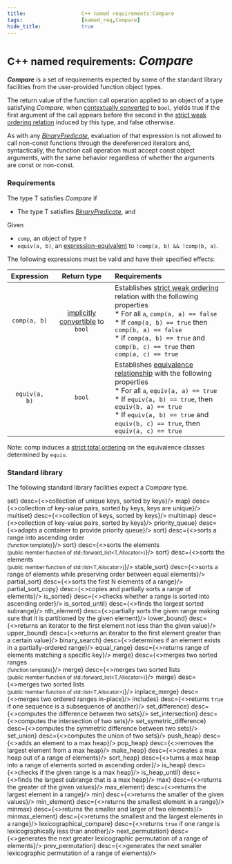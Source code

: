 ```yaml
---
title:                  C++ named requirements:Compare 
tags:                   [named_req,Compare]
hide_title:             true
---
```



# <small>C++ named requirements:</small> *Compare*
***Compare*** is a set of requirements expected by some of the standard library facilities from the user-provided function object types.

The return value of the function call operation applied to an object of a type satisfying *Compare*, when [contextually converted](/docs/std/language/implicit_conversion)
to `bool`, yields <a>true</a> if the first argument of the call appears before the second in the 
[strict weak ordering relation](https://en.wikipedia.org/wiki/Weak_ordering#Strict_weak_orderings) induced by this type, and <a>false</a> otherwise.

As with any [*BinaryPredicate*](/docs/named_req/BinaryPredicate), evaluation of that expression is not allowed to call non-const functions through the dereferenced 
iterators <Since v='cpp20'>and, syntactically, the function call operation must accept const object arguments, with the same behavior regardless 
of whether the arguments are const or non-const</Since>.

### Requirements
The type T satisfies *Compare* if

* The type T satisfies [*BinaryPredicate*](/docs/named_req/BinaryPredicate), and

Given

* `comp`, an object of type `T`
* `equiv(a, b)`, an [expression-equivalent](/docs/std/language/expressions#Expression-equivalence) to `!comp(a, b) && !comp(b, a)`.

The following expressions must be valid and have their specified effects:

| **Expression** | **Return type**                                                            | **Requirements**                                                                                                                                                                                                                                                                                                                          |
|:--------------:|:--------------------------------------------------------------------------:|:------------------------------------------------------------------------------------------------------------------------------------------------------------------------------------------------------------------------------------------------------------------------------------------------------------------------------------------|
| `comp(a, b)`   | [implicitly convertible](/docs/std/language/implicit_conversion) to `bool` | Establishes [strict weak ordering](https://en.wikipedia.org/wiki/Weak_ordering#Strict_weak_orderings) relation with the following properties <br/> \*  For all `a`, `comp(a, a) == false` <br/> \* If `comp(a, b) == true` then `comp(b, a) == false` <br/> \* if `comp(a, b) == true` and `comp(b, c) == true` then `comp(a, c) == true` |
| `equiv(a, b)`  | `bool`                                                                     | Establishes [equivalence relationship](https://en.wikipedia.org/wiki/Equivalence_relation) with the following properties <br/> \* For all `a`, `equiv(a, a) == true` <br/> \* If `equiv(a, b) == true`, then `equiv(b, a) == true`<br/> \*  If `equiv(a, b) == true` and `equiv(b, c) == true`, then `equiv(a, c) == true`                |

Note: comp induces a [strict total ordering](https://en.wikipedia.org/wiki/Total_order#Strict_and_non-strict_total_orders) on the equivalence 
classes determined by `equiv`.

### Standard library
The following standard library facilities expect a *Compare* type.

<SymbolTable noTraits>
    <Symbol autoLink linkName="/docs/std/container/set"                      name={<>set</>}                                          desc={<>collection of unique keys, sorted by keys</>}/>
    <Symbol autoLink linkName="/docs/std/container/map"                      name={<>map</>}                                          desc={<>collection of key-value pairs, sorted by keys, keys are unique</>}/>
    <Symbol autoLink linkName="/docs/std/container/multiset"                 name={<>multiset</>}                                     desc={<>collection of keys, sorted by keys</>}/>
    <Symbol autoLink linkName="/docs/std/container/multimap"                 name={<>multimap</>}                                     desc={<>collection of key-value pairs, sorted by keys</>}/>
    <Symbol autoLink linkName="/docs/std/container/priority_queue"           name={<>priority_queue</>}                               desc={<>adapts a container to provide priority queue</>}/>
    <Symbol autoLink linkName="/docs/std/algorithm/sort"                     name={<>sort</>}                                         desc={<>sorts a range into ascending order<br/><small>(function template)</small></>}/>
    <Symbol autoLink linkName="/docs/std/container/forward_list/sort"        name={<>sort<Version v='cpp11'></Version></>}            desc={<>sorts the elements<br/><small>(public member function of std::forward_list&lt;T,Allocator&gt;)</small></>}/>
    <Symbol autoLink linkName="/docs/std/container/list/sort"                name={<>sort</>}                                         desc={<>sorts the elements<br/><small>(public member function of std::list&lt;T,Allocator&gt;)</small></>}/>
    <Symbol autoLink linkName="/docs/std/algorithm/stable_sort"              name={<>stable_sort</>}                                  desc={<>sorts a range of elements while preserving order between equal elements</>}/>
    <Symbol autoLink linkName="/docs/std/algorithm/partial_sort"             name={<>partial_sort</>}                                 desc={<>sorts the first N elements of a range</>}/>
    <Symbol autoLink linkName="/docs/std/algorithm/partial_sort_copy"        name={<>partial_sort_copy</>}                            desc={<>copies and partially sorts a range of elements</>}/>
    <Symbol autoLink linkName="/docs/std/algorithm/is_sorted"                name={<>is_sorted<Version v='cpp11'></Version></>}       desc={<>checks whether a range is sorted into ascending order</>}/>
    <Symbol autoLink linkName="/docs/std/algorithm/is_sorted_until"          name={<>is_sorted_until<Version v='cpp11'></Version></>} desc={<>finds the largest sorted subrange</>}/>
    <Symbol autoLink linkName="/docs/std/algorithm/nth_element"              name={<>nth_element</>}                                  desc={<>partially sorts the given range making sure that it is partitioned by the given element</>}/>
    <Symbol autoLink linkName="/docs/std/algorithm/lower_bound"              name={<>lower_bound</>}                                  desc={<>returns an iterator to the first element not less than the given value</>}/>
    <Symbol autoLink linkName="/docs/std/algorithm/upper_bound"              name={<>upper_bound</>}                                  desc={<>returns an iterator to the first element greater than a certain value</>}/>
    <Symbol autoLink linkName="/docs/std/algorithm/binary_search"            name={<>binary_search</>}                                desc={<>determines if an element exists in a partially-ordered range</>}/>
    <Symbol autoLink linkName="/docs/std/algorithm/equal_range"              name={<>equal_range</>}                                  desc={<>returns range of elements matching a specific key</>}/>
    <Symbol autoLink linkName="/docs/std/algorithm/merge"                    name={<>merge</>}                                        desc={<>merges two sorted ranges<br/><small>(function template)</small></>}/>
    <Symbol autoLink linkName="/docs/std/container/forward_list/merge"       name={<>merge<Version v='cpp11'></Version></>}           desc={<>merges two sorted lists<br/><small>(public member function of std::forward_list&lt;T,Allocator&gt;)</small></>}/>
    <Symbol autoLink linkName="/docs/std/container/list/merge"               name={<>merge</>}                                        desc={<>merges two sorted lists<br/><small>(public member function of std::list&lt;T,Allocator&gt;)</small></>}/>
    <Symbol autoLink linkName="/docs/std/algorithm/inplace_merge"            name={<>inplace_merge</>}                                desc={<>merges two ordered ranges in-place</>}/>
    <Symbol autoLink linkName="/docs/std/algorithm/includes"                 name={<>includes</>}                                     desc={<>returns <code>true</code> if one sequence is a subsequence of another</>}/>
    <Symbol autoLink linkName="/docs/std/algorithm/set_difference"           name={<>set_difference</>}                               desc={<>computes the difference between two sets</>}/>
    <Symbol autoLink linkName="/docs/std/algorithm/set_intersection"         name={<>set_intersection</>}                             desc={<>computes the intersection of two sets</>}/>
    <Symbol autoLink linkName="/docs/std/algorithm/set_symmetric_difference" name={<>set_symetric_difference</>}                      desc={<>computes the symmetric difference between two sets</>}/>
    <Symbol autoLink linkName="/docs/std/algorithm/set_union"                name={<>set_union</>}                                    desc={<>computes the union of two sets</>}/>
    <Symbol autoLink linkName="/docs/std/algorithm/push_heap"                name={<>push_heap</>}                                    desc={<>adds an element to a max heap</>}/>
    <Symbol autoLink linkName="/docs/std/algorithm/pop_heap"                 name={<>pop_heap</>}                                     desc={<>removes the largest element from a max heap</>}/>
    <Symbol autoLink linkName="/docs/std/algorithm/make_heap"                name={<>make_heap</>}                                    desc={<>creates a max heap out of a range of elements</>}/>
    <Symbol autoLink linkName="/docs/std/algorithm/sort_heap"                name={<>sort_heap</>}                                    desc={<>turns a max heap into a range of elements sorted in ascending order</>}/>
    <Symbol autoLink linkName="/docs/std/algorithm/is_heap"                  name={<>is_heap<Version v='cpp11'></Version></>}         desc={<>checks if the given range is a max heap</>}/>
    <Symbol autoLink linkName="/docs/std/algorithm/is_heap_until"            name={<>is_heap_until<Version v='cpp11'></Version></>}   desc={<>finds the largest subrange that is a max heap</>}/>
    <Symbol autoLink linkName="/docs/std/algorithm/max"                      name={<>max</>}                                          desc={<>returns the greater of the given values</>}/>
    <Symbol autoLink linkName="/docs/std/algorithm/max_element"              name={<>max_element</>}                                  desc={<>returns the largest element in a range</>}/>
    <Symbol autoLink linkName="/docs/std/algorithm/min"                      name={<>min</>}                                          desc={<>returns the smaller of the given values</>}/>
    <Symbol autoLink linkName="/docs/std/algorithm/min_element"              name={<>min_element</>}                                  desc={<>returns the smallest element in a range</>}/>
    <Symbol autoLink linkName="/docs/std/algorithm/minmax"                   name={<>minmax<Version v='cpp11'></Version></>}          desc={<>returns the smaller and larger of two elements</>}/>
    <Symbol autoLink linkName="/docs/std/algorithm/minmax_element"           name={<>minmax_element<Version v='cpp11'></Version></>}  desc={<>returns the smallest and the largest elements in a range</>}/>
    <Symbol autoLink linkName="/docs/std/algorithm/lexicographical_compare"  name={<>lexicographical_compare</>}                      desc={<>returns <code>true</code> if one range is lexicographically less than another</>}/>
    <Symbol autoLink linkName="/docs/std/algorithm/next_permutation"         name={<>next_permutation</>}                             desc={<>generates the next greater lexicographic permutation of a range of elements</>}/>
    <Symbol autoLink linkName="/docs/std/algorithm/prev_permutation"         name={<>prev_permutation</>}                             desc={<>generates the next smaller lexicographic permutation of a range of elements</>}/>
</SymbolTable>